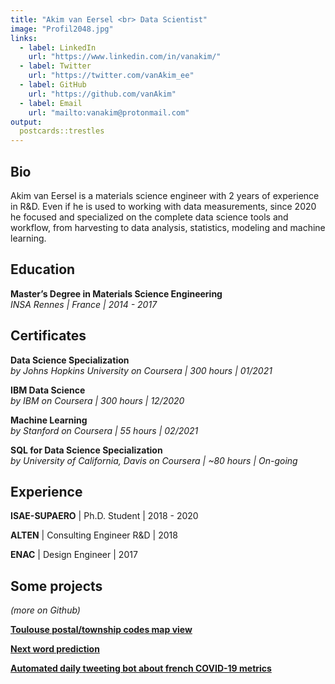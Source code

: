 ```yaml
---
title: "Akim van Eersel <br> Data Scientist"
image: "Profil2048.jpg"
links:
  - label: LinkedIn
    url: "https://www.linkedin.com/in/vanakim/"
  - label: Twitter
    url: "https://twitter.com/vanAkim_ee"
  - label: GitHub
    url: "https://github.com/vanAkim"
  - label: Email
    url: "mailto:vanakim@protonmail.com"
output:
  postcards::trestles
---
```

 
## Bio

<!--Akim van Eersel studied experimental physics and its associated means of
measurement. After working in industrial instrumentation and research optronics,
he decided to reorient himself in data science. Since the beginning of 2020,
he has been learning independently the associated programming languages,
the workflow from harvesting to data analysis, statistics, linear models and 
machine learning.-->

Akim van Eersel is a materials science engineer with 2 years of experience in 
R&D. Even if he is used to working with data measurements, since 2020 he focused 
and specialized on the complete data science tools and workflow, from harvesting 
to data analysis, statistics, modeling and machine learning.

## Education

**Master’s Degree in Materials Science Engineering**   
*INSA Rennes | France | 2014 - 2017*


## Certificates

**Data Science Specialization**   
*by Johns Hopkins University on Coursera | 300 hours | 01/2021*  

**IBM Data Science**   
*by IBM on Coursera | 300 hours | 12/2020*  

**Machine Learning**   
*by Stanford on Coursera | 55 hours | 02/2021*  

<!--**Data Science: Inference and Modeling**   
*by HarvardX on edX | 25 hours | 10/2020* --> 

**SQL for Data Science Specialization**  
*by University of California, Davis on Coursera | ~80 hours | On-going*  


## Experience

**ISAE-SUPAERO** | Ph.D. Student | 2018 - 2020

**ALTEN** | Consulting Engineer R&D | 2018  

**ENAC** | Design Engineer | 2017

## Some projects  
*(more on Github)*

[**Toulouse postal/township codes map view**](https://vanakim.shinyapps.io/ToulouseMap/)  

[**Next word prediction**](https://vanakim.shinyapps.io/SwiftKey_Proof-of-concept/)  

[**Automated daily tweeting bot about french COVID-19 metrics**](https://twitter.com/InfographiCOVID)